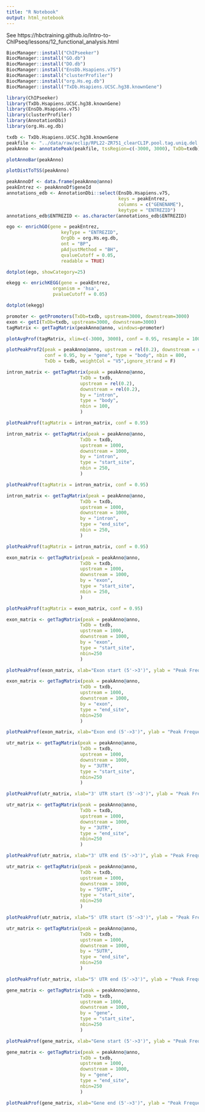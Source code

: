 ```yaml
---
title: "R Notebook"
output: html_notebook
---
```


See https://hbctraining.github.io/Intro-to-ChIPseq/lessons/12_functional_analysis.html

```r
BiocManager::install("ChIPseeker")
BiocManager::install("GO.db")
BiocManager::install("DO.db")
BiocManager::install("EnsDb.Hsapiens.v75")
BiocManager::install("clusterProfiler")
BiocManager::install("org.Hs.eg.db")
BiocManager::install("TxDb.Hsapiens.UCSC.hg38.knownGene")
```


```r
library(ChIPseeker)
library(TxDb.Hsapiens.UCSC.hg38.knownGene)
library(EnsDb.Hsapiens.v75)
library(clusterProfiler)
library(AnnotationDbi)
library(org.Hs.eg.db)
```

```r
txdb <- TxDb.Hsapiens.UCSC.hg38.knownGene
peakfile <- "../data/raw/eclip/RPL22-ZR751_clearCLIP.pool.tag.uniq.del.CIMS.fdr10.f10.bed"
peakAnno <- annotatePeak(peakfile, tssRegion=c(-3000, 3000), TxDb=txdb)
```
```r
plotAnnoBar(peakAnno)
```

```r
plotDistToTSS(peakAnno)
```
```r
peakAnnoDf <- data.frame(peakAnno@anno)
peakEntrez <- peakAnnoDf$geneId
annotations_edb <- AnnotationDbi::select(EnsDb.Hsapiens.v75,
                                         keys = peakEntrez,
                                         columns = c("GENENAME"),
                                         keytype = "ENTREZID")
annotations_edb$ENTREZID <- as.character(annotations_edb$ENTREZID)
```

```r
ego <- enrichGO(gene = peakEntrez, 
                    keyType = "ENTREZID", 
                    OrgDb = org.Hs.eg.db, 
                    ont = "BP", 
                    pAdjustMethod = "BH", 
                    qvalueCutoff = 0.05, 
                    readable = TRUE)
```

```r
dotplot(ego, showCategory=25)

```

```r
ekegg <- enrichKEGG(gene = peakEntrez,
                 organism = 'hsa',
                 pvalueCutoff = 0.05)

dotplot(ekegg)
```

```r
promoter <- getPromoters(TxDb=txdb, upstream=3000, downstream=3000)
exon <- getI(TxDb=txdb, upstream=3000, downstream=3000)
tagMatrix <- getTagMatrix(peakAnno@anno, windows=promoter)

```

```r
plotAvgProf(tagMatrix, xlim=c(-3000, 3000), conf = 0.95, resample = 1000)
```

```r
plotPeakProf2(peak = peakAnno@anno, upstream = rel(0.2), downstream = rel(0.2),
              conf = 0.95, by = "gene", type = "body", nbin = 800,
              TxDb = txdb, weightCol = "V5",ignore_strand = F)
```

```r
intron_matrix <- getTagMatrix(peak = peakAnno@anno, 
                           TxDb = txdb,
                           upstream = rel(0.2),
                           downstream = rel(0.2), 
                           by = "intron",
                           type = "body",
                           nbin = 100,
                           )

plotPeakProf(tagMatrix = intron_matrix, conf = 0.95)
```

```r
intron_matrix <- getTagMatrix(peak = peakAnno@anno, 
                           TxDb = txdb,
                           upstream = 1000,
                           downstream = 1000, 
                           by = "intron",
                           type = "start_site",
                           nbin = 250,
                           )

plotPeakProf(tagMatrix = intron_matrix, conf = 0.95)
```
```r
intron_matrix <- getTagMatrix(peak = peakAnno@anno, 
                           TxDb = txdb,
                           upstream = 1000,
                           downstream = 1000, 
                           by = "intron",
                           type = "end_site",
                           nbin = 250,
                           )

plotPeakProf(tagMatrix = intron_matrix, conf = 0.95)
```

```r
exon_matrix <- getTagMatrix(peak = peakAnno@anno, 
                           TxDb = txdb,
                           upstream = 1000,
                           downstream = 1000, 
                           by = "exon",
                           type = "start_site",
                           nbin = 250,
                           )

plotPeakProf(tagMatrix = exon_matrix, conf = 0.95)
```
```r
exon_matrix <- getTagMatrix(peak = peakAnno@anno, 
                           TxDb = txdb,
                           upstream = 1000,
                           downstream = 1000, 
                           by = "exon",
                           type = "start_site",
                           nbin=250
                           )

plotPeakProf(exon_matrix, xlab="Exon start (5'->3')", ylab = "Peak Frequency", conf = 0.95, resample = 1000)
```
```r
exon_matrix <- getTagMatrix(peak = peakAnno@anno, 
                           TxDb = txdb,
                           upstream = 1000,
                           downstream = 1000, 
                           by = "exon",
                           type = "end_site",
                           nbin=250
                           )

plotPeakProf(exon_matrix, xlab="Exon end (5'->3')", ylab = "Peak Frequency", conf = 0.95, resample = 1000)
```

```r
utr_matrix <- getTagMatrix(peak = peakAnno@anno, 
                           TxDb = txdb,
                           upstream = 1000,
                           downstream = 1000, 
                           by = "3UTR",
                           type = "start_site",
                           nbin=250
                           )

plotPeakProf(utr_matrix, xlab="3' UTR start (5'->3')", ylab = "Peak Frequency", conf = 0.95, resample = 1000)
```

```r
utr_matrix <- getTagMatrix(peak = peakAnno@anno, 
                           TxDb = txdb,
                           upstream = 1000,
                           downstream = 1000, 
                           by = "3UTR",
                           type = "end_site",
                           nbin=250
                           )

plotPeakProf(utr_matrix, xlab="3' UTR end (5'->3')", ylab = "Peak Frequency", conf = 0.95, resample = 1000)
```

```r
utr_matrix <- getTagMatrix(peak = peakAnno@anno, 
                           TxDb = txdb,
                           upstream = 1000,
                           downstream = 1000, 
                           by = "5UTR",
                           type = "start_site",
                           nbin=250
                           )

plotPeakProf(utr_matrix, xlab="5' UTR start (5'->3')", ylab = "Peak Frequency", conf = 0.95, resample = 1000)
```

```r
utr_matrix <- getTagMatrix(peak = peakAnno@anno, 
                           TxDb = txdb,
                           upstream = 1000,
                           downstream = 1000, 
                           by = "5UTR",
                           type = "end_site",
                           nbin=250
                           )

plotPeakProf(utr_matrix, xlab="5' UTR end (5'->3')", ylab = "Peak Frequency", conf = 0.95, resample = 1000)
```

```r
gene_matrix <- getTagMatrix(peak = peakAnno@anno, 
                           TxDb = txdb,
                           upstream = 1000,
                           downstream = 1000, 
                           by = "gene",
                           type = "start_site",
                           nbin=250
                           )

plotPeakProf(gene_matrix, xlab="Gene start (5'->3')", ylab = "Peak Frequency", conf = 0.95, resample = 1000)
```

```r
gene_matrix <- getTagMatrix(peak = peakAnno@anno, 
                           TxDb = txdb,
                           upstream = 1000,
                           downstream = 1000, 
                           by = "gene",
                           type = "end_site",
                           nbin=250
                           )

plotPeakProf(gene_matrix, xlab="Gene end (5'->3')", ylab = "Peak Frequency", conf = 0.95, resample = 1000)
```